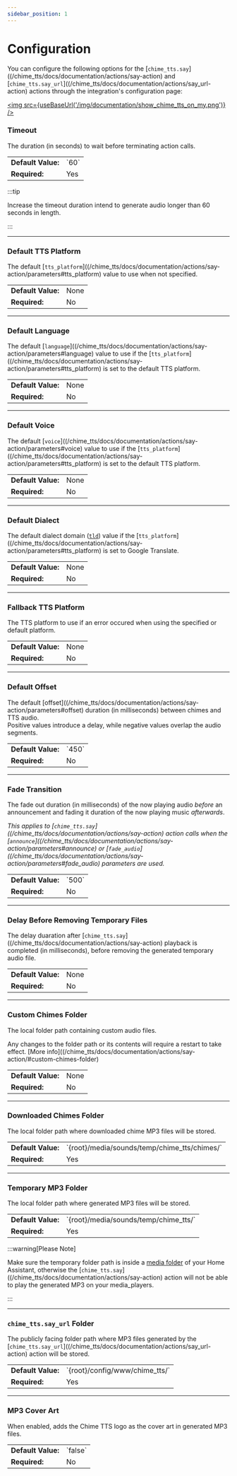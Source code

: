```yaml
---
sidebar_position: 1
---
```



# Configuration

You can configure the following options for the [`chime_tts.say`]((/chime_tts/docs/documentation/actions/say-action) and [`chime_tts.say_url`]((/chime_tts/docs/documentation/actions/say_url-action) actions through the integration's configuration page:

<a href="https://my.home-assistant.io/redirect/integration/?domain=chime_tts" alt="Chime TTS integration" target="_blank"><img src={useBaseUrl('/img/documentation/show_chime_tts_on_my.png')} /></a>

### Timeout

The duration (in seconds) to wait before terminating action calls.

<table>
<tr><td><b>Default Value:</b></td><td>`60`</td></tr>
<tr><td><b>Required:</b></td><td>Yes</td></tr>
</table>

:::tip

Increase the timeout duration intend to generate audio longer than 60 seconds in length.

:::

---

### Default TTS Platform

The default [`tts_platform`]((/chime_tts/docs/documentation/actions/say-action/parameters#tts_platform) value to use when not specified.

<table>
<tr><td><b>Default Value:</b></td><td>None</td></tr>
<tr><td><b>Required:</b></td><td>No</td></tr>
</table>

---

### Default Language

The default [`language`]((/chime_tts/docs/documentation/actions/say-action/parameters#language) value to use if the [`tts_platform`]((/chime_tts/docs/documentation/actions/say-action/parameters#tts_platform) is set to the default TTS platform.

<table>
<tr><td><b>Default Value:</b></td><td>None</td></tr>
<tr><td><b>Required:</b></td><td>No</td></tr>
</table>

---

### Default Voice

The default [`voice`]((/chime_tts/docs/documentation/actions/say-action/parameters#voice) value to use if the [`tts_platform`]((/chime_tts/docs/documentation/actions/say-action/parameters#tts_platform) is set to the default TTS platform.

<table>
<tr><td><b>Default Value:</b></td><td>None</td></tr>
<tr><td><b>Required:</b></td><td>No</td></tr>
</table>

---

### Default Dialect

The default dialect domain ([`tld`](/chime_tts/docs/documentation/actions/say-action/parameters#tld)) value if the [`tts_platform`]((/chime_tts/docs/documentation/actions/say-action/parameters#tts_platform) is set to Google Translate.

<table>
<tr><td><b>Default Value:</b></td><td>None</td></tr>
<tr><td><b>Required:</b></td><td>No</td></tr>
</table>

---

### Fallback TTS Platform

The TTS platform to use if an error occured when using the specified or default platform.

<table>
<tr><td><b>Default Value:</b></td><td>None</td></tr>
<tr><td><b>Required:</b></td><td>No</td></tr>
</table>

---

### Default Offset

The default [offset]((/chime_tts/docs/documentation/actions/say-action/parameters#offset) duration (in milliseconds) between chimes and TTS audio.<br />
Positive values introduce a delay, while negative values overlap the audio segments.

<table>
<tr><td><b>Default Value:</b></td><td>`450`</td></tr>
<tr><td><b>Required:</b></td><td>No</td></tr>
</table>

---

### Fade Transition

The fade out duration (in milliseconds) of the now playing audio _before_ an announcement and fading it duration of the now playing music _afterwards_.

_This applies to [`chime_tts.say`]((/chime_tts/docs/documentation/actions/say-action) action calls when the [`announce`]((/chime_tts/docs/documentation/actions/say-action/parameters#announce) or [`fade_audio`]((/chime_tts/docs/documentation/actions/say-action/parameters#fade_audio) parameters are used._

<table>
<tr><td><b>Default Value:</b></td><td>`500`</td></tr>
<tr><td><b>Required:</b></td><td>No</td></tr>
</table>

---

### Delay Before Removing Temporary Files

The delay duaration after [`chime_tts.say`]((/chime_tts/docs/documentation/actions/say-action) playback is completed (in milliseconds), before removing the generated temporary audio file.

<table>
<tr><td><b>Default Value:</b></td><td>None</td></tr>
<tr><td><b>Required:</b></td><td>No</td></tr>
</table>

---

### Custom Chimes Folder

The local folder path containing custom audio files.

Any changes to the folder path or its contents will require a restart to take effect. [More info]((/chime_tts/docs/documentation/actions/say-action/#custom-chimes-folder)

<table>
<tr><td><b>Default Value:</b></td><td>None</td></tr>
<tr><td><b>Required:</b></td><td>No</td></tr>
</table>

---

### Downloaded Chimes Folder

The local folder path where downloaded chime MP3 files will be stored.

<table>
<tr><td><b>Default Value:</b></td><td>`{root}/media/sounds/temp/chime_tts/chimes/`</td></tr>
<tr><td><b>Required:</b></td><td>Yes</td></tr>
</table>

---

### Temporary MP3 Folder

The local folder path where generated MP3 files will be stored.

<table>
<tr><td><b>Default Value:</b></td><td>`{root}/media/sounds/temp/chime_tts/`</td></tr>
<tr><td><b>Required:</b></td><td>Yes</td></tr>
</table>

:::warning[Please Note]

Make sure the temporary folder path is inside a [media folder](https://www.home-assistant.io/integrations/media_source/) of your Home Assistant, otherwise the [`chime_tts.say`]((/chime_tts/docs/documentation/actions/say-action) action will not be able to play the generated MP3 on your media_players.

:::

---

### `chime_tts.say_url` Folder

The publicly facing folder path where MP3 files generated by the [`chime_tts.say_url`]((/chime_tts/docs/documentation/actions/say_url-action) action will be stored.

<table>
<tr><td><b>Default Value:</b></td><td>`{root}/config/www/chime_tts/`</td></tr>
<tr><td><b>Required:</b></td><td>Yes</td></tr>
</table>

---

### MP3 Cover Art

When enabled, adds the Chime TTS logo as the cover art in generated MP3 files.

<table>
<tr><td><b>Default Value:</b></td><td>`false`</td></tr>
<tr><td><b>Required:</b></td><td>No</td></tr>
</table>
